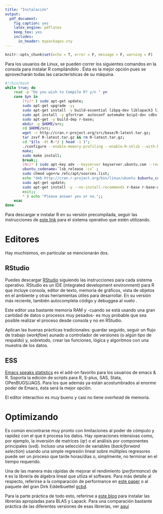 ```yaml
---
title: "Instalación"
output: 
  pdf_document:
    fig_caption: yes
    latex_engine: pdflatex
    keep_tex: yes
    includes:
      in_header: mypackages.sty
---
```


```r
knitr::opts_chunk$set(echo = T, error = F, message = F, warning = F)
```


Para los usuarios de Linux, se pueden correr los siguientes comandos en la consola 
para instalar R compilándolo \parencite{instalarcompilado}.
Ésta es la mejor opción pues se aprovecharán todas las 
características de su máquina. 

```bash
#!/bin/bash
while true; do
    read -p "Do you wish to Compile R? y/n " yn
    case $yn in
        [Yy]* ) sudo apt-get update;
	    sudo apt-get upgrade -y;
	    sudo apt-get install -y build-essential libpq-dev liblapack3 libblas3 libmysql++-dev sqlite3 fort77 gnuplot-x11  texinfo liblapack-dev texi2html libglpk-dev libgeos-dev libgdal1-dev libproj-dev;
	    sudo apt install -y gfortran  autoconf automake bzip2-doc cdbs debhelper dh-strip-nondeterminism dh-translations gettext intltool intltool-debian libarchive-zip-perl libasprintf-dev libbz2-dev libfile-stripnondeterminism-perl libgettextpo-dev libgettextpo0 liblzma-dev libmail-sendmail-perl libncurses5-dev libpcre3-dev libpcre32-3 libpcrecpp0v5 libreadline-dev libreadline6-dev libsys-hostname-long-perl libtinfo-dev libunistring0 m4 po-debconf python-scour xorg-dev libcairo2-dev libgtk2.0-dev;
	    sudo apt-get -y build-dep r-base;
	    mkdir -p $HOME/src;
	    cd $HOME/src;
	    wget -c http://cran.r-project.org/src/base/R-latest.tar.gz;
	    tar zxvf R-latest.tar.gz && rm R-latest.tar.gz;
	    cd "$(ls -dt R-*/ | head -1 )";
	    ./configure --enable-memory-profiling --enable-R-shlib --with-blas --with-lapack --with-tcltk  --with-cairo --with-libpng --with-jpeglib --with-libtiff;
	    make;
	    sudo make install;
	    break;;
        [Nn]* ) sudo apt-key adv --keyserver keyserver.ubuntu.com --recv-keys E084DAB9;
	    ubuntu_codename=`lsb_release -cs` ;
	    sudo chmod ugo+rw /etc/apt/sources.list;
	    echo "deb http://cran.r-project.org/bin/linux/ubuntu $ubuntu_codename/" >> '/etc/apt/sources.list';
	    sudo apt-get update;
	    sudo apt-get install -y --no-install-recommends r-base r-base-dev;
	    exit;;
        * ) echo "Please answer yes or no.";;
    esac
done
```

Para descargar e instalar R en su versión precompilada, seguir las instrucciones
de [este link](https://cran.r-project.org/) para el sistema operativo que estén
utilizando.

# Editores

Hay muchísimos, en particular se mencionarán dos.

## RStudio

Puedes descargar [RStudio](https://www.rstudio.com/products/rstudio/download/) 
siguiendo las instrucciones para cada sistema operativo. RStudio es un IDE (integrated
development environment) para R que incluye consola, editor de texto, memoria de 
gráficos, vista de objetos en el ambiente y otras herramientas útiles para 
desarrollar. En su versión más reciente, también autocompleta código y debuggea
al vuelo \parencite{rstudio}.

Este editor usa bastante memoria RAM y -cuando 
se está usando una gran cantidad de datos o procesos muy pesados- es muy probable
que sea posible realizar el proceso desde consola y no en RStudio. 

Aplican las buenas prácticas tradicionales: guardar seguido, seguir 
un flujo de trabajo (*workflow*) aunado a controlador de versiones (o algún tipo de respaldo) y, sobretodo,
crear las funciones, lógica y algoritmos con una muestra de los datos.

## ESS

[Emacs speaks statistics](http://ess.r-project.org/) es el add-on favorito para
los usuarios de emacs \& R. Soporta la edición de scripts para R, S-plus, SAS,
Stata, OPenBUGS/JAGS. Para los que además ya están acostumbrados al enorme poder
de Emacs, ésta será la mejor opción.

El editor interactivo es muy bueno y casi no tiene *overhead* de memoria.

# Optimizando

Es común encontrarse muy pronto con limitaciones al poder de cómputo y 
rapidez con el que `R` procesa los datos. Hay operaciones intensivas como, por 
ejemplo, la inversión de matrices (qr) o el análisis por componentes principales (svd). 
Incluso una selección de variables (*back/forward selection*) usando una simple regresión lineal sobre 
múltiples regresores puede ser un proceso que tarde horas/días o, simplmente, no terminar en el tiempo requerido. 

Una de las manera más rápidas de mejorar el rendimiento (*performance*) de `R` es la librería de 
álgebra lineal que utliza el software. Para más detalle al respecto,
referirse a la comparación de performance en  \textcite{}
[este paper](https://cran.r-project.org/web/packages/gcbd/vignettes/gcbd.pdf) o
al paquete del gran Dirk Eddelbuettel 
[gcbd](https://cran.rstudio.com/web/packages/gcbd/index.html).

Para la parte práctica de todo esto, referirse a 
[este blog](http://brettklamer.com/diversions/statistical/faster-blas-in-r/)
para instalar las librerías apropiadas para BLAS y Lapack. Para una comparación
bastante práctica de las diferentes versiones de esas librerías, ver
[aquí](http://blog.nguyenvq.com/blog/2014/11/10/optimized-r-and-python-standard-blas-vs-atlas-vs-openblas-vs-mkl/)

